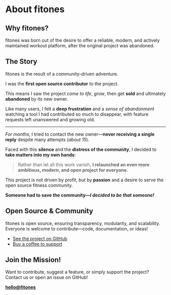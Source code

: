 
# About fitones

## Why fitones?

fitones was born out of the desire to offer a reliable, modern, and actively maintained workout platform, after the original project <WorkoutLol variant="muted" /> was abandoned.

## The Story

fitones is the result of a community-driven adventure.

I was the **first open source contributor** to the <WorkoutLol variant="muted" /> project.

This means I saw the project *come to life*, *grow*, then get **sold** and ultimately **abandoned** by its new owner.

Like many users, I felt a **deep frustration** and a *sense of abandonment* watching a tool I had contributed so much to disappear, with feature requests left unanswered and growing old.

---

*For months*, I tried to contact the new owner—**never receiving a single reply** despite many attempts (*about 15*).

Faced with this **silence** and the **distress of the community**, I decided to **take matters into my own hands**:

> Rather than let all this work vanish, **I relaunched an even more ambitious, modern, and open project for everyone.**

This project is not driven by profit, but by **passion** and a desire to serve the open source fitness community.

**Someone had to save the community—_I decided to be that someone!_**

## Open Source & Community

fitones is open source, ensuring transparency, modularity, and scalability.  
Everyone is welcome to contribute—code, documentation, or ideas!

- [See the project on GitHub](https://github.com/Snouzy/fitones)
- [Buy a coffee to support](https://ko-fi.com/workoutcool)

## Join the Mission!

Want to contribute, suggest a feature, or simply support the project?  
Contact us or open an issue on GitHub!

**[hello@fitones](mailto:hello@fitones)**
